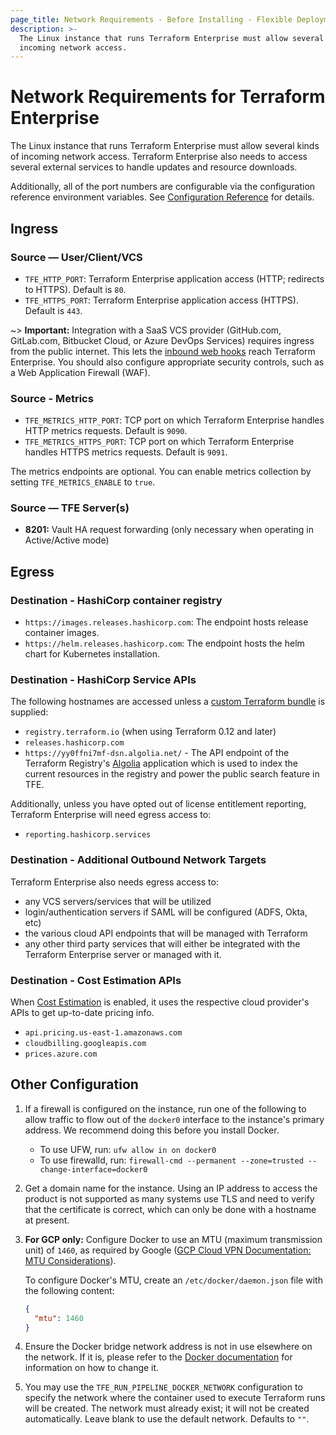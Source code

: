 ```yaml
---
page_title: Network Requirements - Before Installing - Flexible Deployment Options - Terraform Enterprise
description: >-
  The Linux instance that runs Terraform Enterprise must allow several kinds of 
  incoming network access.
---
```


# Network Requirements for Terraform Enterprise

The Linux instance that runs Terraform Enterprise must allow several kinds of incoming network access. Terraform Enterprise also needs to access several external services to handle updates and resource downloads.

Additionally, all of the port numbers are configurable via the configuration reference environment variables. See [Configuration Reference](/terraform/enterprise/flexible-deployments/install/configuration) for details.

## Ingress

### Source — User/Client/VCS

- `TFE_HTTP_PORT`: Terraform Enterprise application access (HTTP; redirects to HTTPS). Default is `80`.
- `TFE_HTTPS_PORT`: Terraform Enterprise application access (HTTPS). Default is `443`.

~> **Important:** Integration with a SaaS VCS provider (GitHub.com, GitLab.com, Bitbucket Cloud, or Azure DevOps Services) requires ingress from the public internet. This lets the [inbound web hooks](/terraform/enterprise/vcs#webhooks) reach Terraform Enterprise. You should also configure appropriate security controls, such as a Web Application Firewall (WAF).

### Source - Metrics

- `TFE_METRICS_HTTP_PORT`: TCP port on which Terraform Enterprise handles HTTP metrics requests. Default is `9090`.
- `TFE_METRICS_HTTPS_PORT`: TCP port on which Terraform Enterprise handles HTTPS metrics requests. Default is `9091`.

The metrics endpoints are optional. You can enable metrics collection by setting `TFE_METRICS_ENABLE` to `true`.

### Source — TFE Server(s)

- **8201:** Vault HA request forwarding (only necessary when operating in Active/Active mode)

## Egress

### Destination - HashiCorp container registry

- `https://images.releases.hashicorp.com`: The endpoint hosts release container images.
- `https://helm.releases.hashicorp.com`: The endpoint hosts the helm chart for Kubernetes installation.

### Destination - HashiCorp Service APIs

The following hostnames are accessed unless a
[custom Terraform bundle](/terraform/enterprise/run/install-software#custom-and-community-providers)
is supplied:

- `registry.terraform.io` (when using Terraform 0.12 and later)
- `releases.hashicorp.com`
- `https://yy0ffni7mf-dsn.algolia.net/` - The API endpoint of the Terraform Registry's [Algolia](https://www.algolia.com) application which is used to index the current resources in the registry and power the public search feature in TFE.

Additionally, unless you have opted out of license entitlement reporting, Terraform Enterprise will need egress access to:

- `reporting.hashicorp.services`

### Destination - Additional Outbound Network Targets

Terraform Enterprise also needs egress access to:

- any VCS servers/services that will be utilized
- login/authentication servers if SAML will be configured (ADFS, Okta, etc)
- the various cloud API endpoints that will be managed with Terraform
- any other third party services that will either be integrated with the Terraform Enterprise server or managed with it.

### Destination - Cost Estimation APIs

When [Cost Estimation](/terraform/enterprise/application-administration/integration#cost-estimation-integration) is enabled, it uses the respective cloud provider's APIs to get up-to-date pricing info.

- `api.pricing.us-east-1.amazonaws.com`
- `cloudbilling.googleapis.com`
- `prices.azure.com`

## Other Configuration

1. If a firewall is configured on the instance, run one of the following to allow traffic to flow out of the `docker0` interface to the instance's primary address. We recommend doing this before you install Docker.

   - To use UFW, run: `ufw allow in on docker0`
   - To use firewalld, run: `firewall-cmd --permanent --zone=trusted --change-interface=docker0`

1. Get a domain name for the instance. Using an IP address to access the product is not supported as many systems use TLS and need to verify that the certificate is correct, which can only be done with a hostname at present.

1. **For GCP only:** Configure Docker to use an MTU (maximum transmission unit) of `1460`, as required by Google ([GCP Cloud VPN Documentation: MTU Considerations](https://cloud.google.com/network-connectivity/docs/vpn/concepts/mtu-considerations)).

   To configure Docker's MTU, create an `/etc/docker/daemon.json` file with the following content:

   ```json
   {
     "mtu": 1460
   }
   ```

1. Ensure the Docker bridge network address is not in use elsewhere on the network. If it is, please refer to the [Docker documentation](https://docs.docker.com/network/bridge/) for information on how to change it.

1. You may use the `TFE_RUN_PIPELINE_DOCKER_NETWORK` configuration to specify the network where the container used to execute Terraform runs will be created. The
   network must already exist; it will not be created automatically. Leave blank to use the default network. Defaults to `""`.
